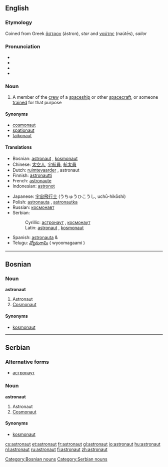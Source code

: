 ==English==
===Etymology===
Coined from Greek [[ἄστρον]] (ástron), ''star'' and [[ναύτης]] (naútēs), ''sailor''

===Pronunciation===
*{{AHD|ăs'trənôt"}}
*{{IPA|/ˈæstrəˌnɑt/ (''Canada'') ''or'' /ˈæstrəˌnɔːt/ (''UK'')}}
*{{SAMPA|/"{str@%nAt/</tt> (''Canada'') ''or'' <tt>/"{str@%nO:t/</tt> (''UK'')<tt>}}
*{{audio|en-ca-astronaut.ogg|Audio (CA)}}

===Noun===
{{en-noun-reg}}
#A member of the [[crew]] of a [[spaceship]] or other [[spacecraft]], or someone [[trained]] for that purpose

====Synonyms====
*[[cosmonaut]]
*[[spationaut]]
*[[taikonaut]]

====Translations====
{{top}}
*Bosnian: [[astronaut#Bosnian|astronaut]] {{m}}, [[kosmonaut#Bosnian|kosmonaut]] {{m}}
*Chinese: [[太空人]], [[宇航員]], [[航太員]]
*Dutch: [[ruimtevaarder]] {{m}}, astronaut {{m}}
*Finnish: [[astronautti]]
*French: [[astronaute]] {{m}}
*Indonesian: [[astronot]]
{{mid}}
*Japanese: [[宇宙飛行士]] (うちゅうひこうし, uchū-hikōshi)
*Polish: [[astronauta]] {{m}}, [[astronautka]] {{f}}
*Russian: [[космонавт]]
*Serbian:
*:Cyrillic: [[астронаут#Serbian|астронаут]] {{m}}, [[космонаут#Serbian|космонаут]] {{m}}
*:Latin: [[astronaut#Serbian|astronaut]] {{m}}, [[kosmonaut#Serbian|kosmonaut]] {{m}}
*Spanish: [[astronauta]] {{m}} & {{f}}
*Telugu: [[వ్యోమగామి]] ( wyoomagaami )
{{bottom}}

----

==Bosnian==
===Noun===
'''astronaut''' {{m}} {{s}}
#Astronaut
#[[cosmonaut|Cosmonaut]]

====Synonyms====
*[[kosmonaut#Bosnian|kosmonaut]]

[[Category:Bosnian nouns]]

----

==Serbian==
===Alternative forms===
*[[астронаут#Serbian|астронаут]]

===Noun===
'''astronaut''' {{m}} {{s}}
#Astronaut
#[[cosmonaut|Cosmonaut]]

====Synonyms====
*[[kosmonaut#Serbian|kosmonaut]]

[[Category:Serbian nouns]]

[[cs:astronaut]]
[[et:astronaut]]
[[fr:astronaut]]
[[gl:astronaut]]
[[io:astronaut]]
[[hu:astronaut]]
[[nl:astronaut]]
[[ru:astronaut]]
[[fi:astronaut]]
[[zh:astronaut]]